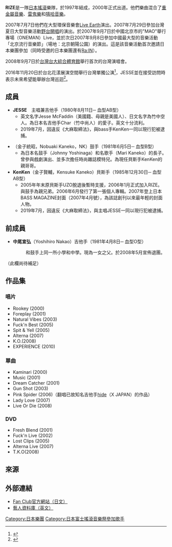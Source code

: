 '''RIZE'''是一隊[[日本|日本]][[搖滾|搖滾]]樂隊，於1997年結成，2000年正式出道。他們樂曲混合了[[重金屬音樂|重金屬音樂]]、[[雷鬼樂|雷鬼樂]]和[[嘻哈音樂|嘻哈音樂]]。

2007年7月7日他們在大型環保音樂會[[Live_Earth氣候危機演唱會|Live Earth]]演出。2007年7月29日參加台灣夏日大型音樂活動[[野台開唱|野台開唱]]的演出。於2007年9月7日於中國北京市的"MAO"舉行專場（ONEMAN）Live，並於次日2007年9月8日參加中國最大型的音樂活動「北京流行音樂節」（場地：北京朝陽公園）的演出。這是該音樂活動首次邀請日本樂團參加（同時受邀的日本樂團還有[[Ra:IN|Ra:IN]]）。

2008年9月7日於[[台灣|台灣]][[台大綜合體育館|台大綜合體育館]]舉行首次的台灣演唱會。

2016年11月20日於台北花漾展演空間舉行台灣單獨公演<ref>{{Cite web|url=http://memeon-music.com/2016/11/25/rize-livereport/|title=「臺灣RIZER帥～哦～～」RIZE出道曲點名樂迷上台同唱 專屬限定曲目送台灣|accessdate=2017-02-24|date=2016-11-25|work=MeMeOn Music|archive-date=2017-02-24|archive-url=https://web.archive.org/web/20170224214810/http://memeon-music.com/2016/11/25/rize-livereport/|dead-url=no}}</ref>，JESSE並在接受訪問時表示未來希望能舉辦台灣巡迴<ref>{{Cite web|url=http://memeon-music.com/2016/11/24/rize-interview-3/|title=「我想要在台灣辦巡迴！」 RIZE公演前訪問|accessdate=2017-02-24|date=2016-11-24|last=memeonmusic|work=MeMeOn Music|archive-date=2017-02-24|archive-url=https://web.archive.org/web/20170224213647/http://memeon-music.com/2016/11/24/rize-interview-3/|dead-url=no}}</ref>。

== 成員 ==

* '''JESSE'''　主唱兼吉他手（1980年8月11日─ 血型AB型）
**英文名字Jesse McFaddin（美國籍、母親是美國人）、日文名字為竹中空人。為日本名吉他手Char（竹中尚人）的愛子。英文十分流利。
**2019年7月，因違反《大麻取締法》，與bass手KenKen一同以現行犯被逮捕。

* '''{{lang|ja|金子ノブアキ}}'''（金子統昭，Nobuaki Kaneko，NK）鼓手（1981年6月5日─ 血型B型）
**為日本名鼓手{{lang|ja|ジョニー吉長}}（Johnny Yoshinaga）和名歌手{{lang|ja|金子マリ}}（Mari Kaneko）的長子。曾參與戲劇演出、並多次擔任時尚雜誌模特兒。為現任貝斯手KenKen的親哥哥。
* '''KenKen'''（金子賢輔，Kensuke Kaneko）貝斯手（1985年12月30日─ 血型AB型）
**2005年年末原貝斯手UZO脫退後暫時支援，2006年1月正式加入RIZE。與鼓手{{lang|ja|金子ノブアキ}}為親兄弟。2006年6月發行了第一張個人專輯。2007年登上日本BASS MAGAZINE封面（2007年4月號），為該誌創刊以來最年輕的封面人物。
**2019年7月，因違反《大麻取締法》，與主唱JESSE一同以現行犯被逮捕。

== 前成員 ==

* '''中尾宣弘'''（Yoshihiro Nakao）吉他手（1981年4月8日─ 血型O型）
*: 和鼓手{{lang|ja|金子ノブアキ}}上同一所小學和中學。現為一女之父。於2008年5月宣佈退團。

（此欄尚待補足）

== 作品集 ==

=== 唱片 ===

* Rookey (2000)
* Foreplay (2001)
* Natural Vibes (2003)
* Fuck'n Best (2005)
* Spit & Yell (2005)
* Alterna (2007)
* K.O.(2008)
* EXPERIENCE (2010)

=== 單曲 ===

* Kaminari (2000)
* Music (2001)
* Dream Catcher (2001)
* Gun Shot (2003)
* Pink Spider (2006)（翻唱已故知名吉他手[[hide|hide]]（X JAPAN）的作品）
* Lady Love (2007)
* Live Or Die (2008)

=== DVD ===

* Fresh Blend (2001)
* Fuck'n Live (2002)
* Lost Clips (2005)
* Alterna Live (2007)
* T.K.O(2008)

== 來源 ==
{{reflist}}

== 外部連結 ==
* [http://www.triberize.net/ Fan Club官方網站（日文）]{{Wayback|url=http://www.triberize.net/ |date=20070812045125 }}
* [http://www.musicjapanplus.jp/artistdb/?action=biography&artist_id=206 藝人資料庫（英文）]

{{Authority control}}
{{DEFAULTSORT:RIZE}}
[[Category:日本樂團|Category:日本樂團]]
[[Category:日本富士搖滾音樂祭參加歌手|Category:日本富士搖滾音樂祭參加歌手]]